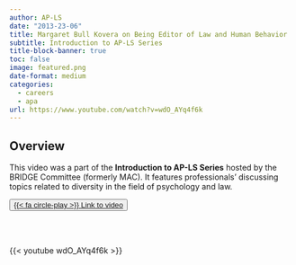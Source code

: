 ```yaml
---
author: AP-LS
date: "2013-23-06"
title: Margaret Bull Kovera on Being Editor of Law and Human Behavior
subtitle: Introduction to AP-LS Series
title-block-banner: true
toc: false
image: featured.png
date-format: medium
categories:
  - careers
  - apa
url: https://www.youtube.com/watch?v=wdO_AYq4f6k
---
```


## Overview 

This video was a part of the **Introduction to AP-LS Series** hosted by the BRIDGE Committee (formerly MAC). It features professionals' discussing topics related to diversity in the field of psychology and law. 

<button type="button" class="btn btn-outline-success">
<a href="https://www.youtube.com/watch?v=wdO_AYq4f6k" target="_blank">{{< fa circle-play >}} Link to video</a></button>
<br></br>

{{< youtube wdO_AYq4f6k >}}
